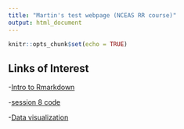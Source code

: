 ```yaml
---
title: "Martin's test webpage (NCEAS RR course)"
output: html_document
---
```


```r
knitr::opts_chunk$set(echo = TRUE)
```

## Links of Interest

-[Intro to Rmarkdown](intro-to-rmarkdown.html)

-[session 8 code](session-8.html)

-[Data visualization](dat-vis.html)